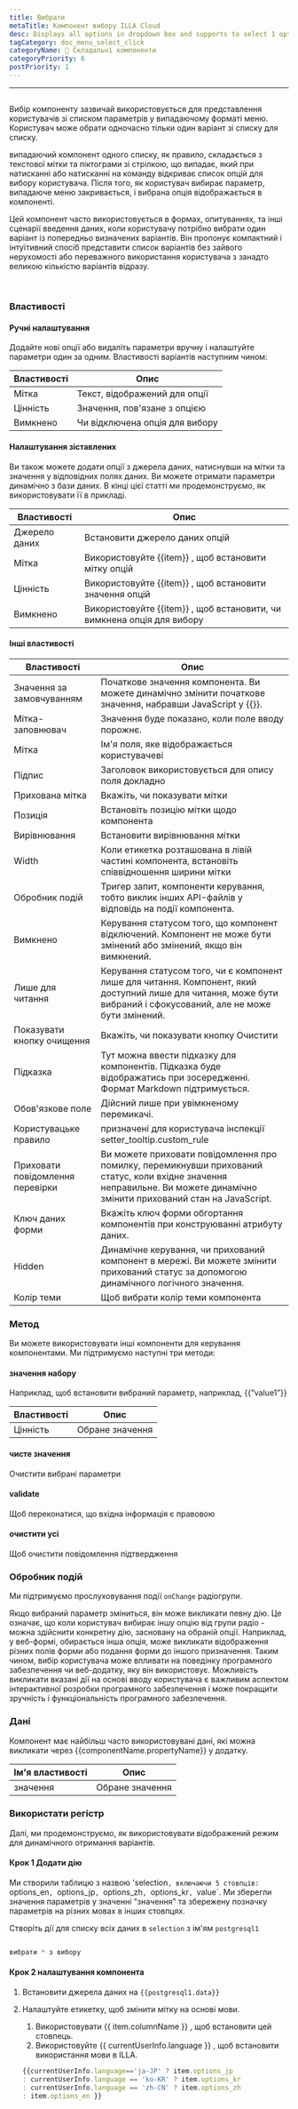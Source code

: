 ```yaml
---
title: Вибрати
metaTitle: Компонент вибору ILLA Cloud
desc: Displays all options in dropdown box and supports to select 1 option.
tagCategory: doc_menu_select_click
categoryName: 🧬 Складальні компоненти
categoryPriority: 6
postPriority: 1
---
```


* * *

## <h2 hidden>Select</h2>

Вибір компоненту зазвичай використовується для представлення користувачів зі списком параметрів у випадаючому форматі меню. Користувач може обрати одночасно тільки один варіант зі списку для списку.

випадаючий компонент одного списку, як правило, складається з текстової мітки та піктограми зі стрілкою, що випадає, який при натисканні або натисканні на команду відкриває список опцій для вибору користувача. Після того, як користувач вибирає параметр, випадаюче меню закривається, і вибрана опція відображається в компоненті.

Цей компонент часто використовується в формах, опитуваннях, та інші сценарії введення даних, коли користувачу потрібно вибрати один варіант із попередньо визначених варіантів. Він пропонує компактний і інтуїтивний спосіб представити список варіантів без зайвого нерухомості або переважного використання користувача з занадто великою кількістю варіантів відразу.

<img src='https://cdn.illacloud.com/official-website/img/docs/assemble/select1.png' alt="" />

<img src='https://cdn.illacloud.com/official-website/img/docs/assemble/select2.png' alt="" />

### Властивості

#### Ручні налаштування

Додайте нові опції або видаліть параметри вручну і налаштуйте параметри один за одним. Властивості варіантів наступним чином: 

| Властивості | Опис                           |
| ----------- | ------------------------------ |
| Мітка       | Текст, відображений для опції  |
| Цінність    | Значення, пов'язане з опцією   |
| Вимкнено    | Чи відключена опція для вибору |

#### Налаштування зіставлених

Ви також можете додати опції з джерела даних, натиснувши на мітки та значення у відповідних полях даних. Ви можете отримати параметри динамічно з бази даних. В кінці цієї статті ми продемонструємо, як використовувати її в прикладі.

| Властивості   | Опис                                                                   |
| ------------- | ---------------------------------------------------------------------- |
| Джерело даних | Встановити джерело даних опцій                                         |
| Мітка         | Використовуйте {{item}} , щоб встановити мітку опцій                   |
| Цінність      | Використовуйте {{item}} , щоб встановити значення опцій                |
| Вимкнено      | Використовуйте {{item}} , щоб встановити, чи вимкнена опція для вибору |

#### Інші властивості

| Властивості                      | Опис                                                                                                                                                                       |
| -------------------------------- | -------------------------------------------------------------------------------------------------------------------------------------------------------------------------- |
| Значення за замовчуванням        | Початкове значення компонента. Ви можете динамічно змінити початкове значення, набравши JavaScript у {{}}.                                                                 |
| Мітка-заповнювач                 | Значення буде показано, коли поле вводу порожнє.                                                                                                                           |
| Мітка                            | Ім'я поля, яке відображається користувачеві                                                                                                                                |
| Підпис                           | Заголовок використовується для опису поля докладно                                                                                                                         |
| Прихована мітка                  | Вкажіть, чи показувати мітки                                                                                                                                               |
| Позиція                          | Встановіть позицію мітки щодо компонента                                                                                                                                   |
| Вирівнювання                     | Встановити вирівнювання мітки                                                                                                                                              |
| Width                            | Коли етикетка розташована в лівій частині компонента, встановіть співвідношення ширини мітки                                                                               |
| Обробник подій                   | Тригер запит, компоненти керування, тобто виклик інших API-файлів у відповідь на події компонента.                                                                         |
| Вимкнено                         | Керування статусом того, що компонент відключений. Компонент не може бути змінений або змінений, якщо він вимкнений.                                                       |
| Лише для читання                 | Керування статусом того, чи є компонент лише для читання. Компонент, який доступний лише для читання, може бути вибраний і сфокусований, але не може бути змінений.        |
| Показувати кнопку очищення       | Вкажіть, чи показувати кнопку Очистити                                                                                                                                     |
| Підказка                         | Тут можна ввести підказку для компонентів. Підказка буде відображатись при зосередженні. Формат Markdown підтримується.                                                    |
| Обов'язкове поле                 | Дійсний лише при увімкненому перемикачі.                                                                                                                                   |
| Користувацьке правило            | призначені для користувача інспекції setter_tooltip.custom_rule                                                                                                            |
| Приховати повідомлення перевірки | Ви можете приховати повідомлення про помилку, перемикнувши прихований статус, коли вхідне значення неправильне. Ви можете динамічно змінити прихований стан на JavaScript. |
| Ключ даних форми                 | Вкажіть ключ форми обгортання компонентів при конструюванні атрибуту даних.                                                                                                |
| Hidden                           | Динамічне керування, чи прихований компонент в мережі. Ви можете змінити прихований статус за допомогою динамічного логічного значення.                                    |
| Колір теми                       | Щоб вибрати колір теми компонента                                                                                                                                          |

### Метод

Ви можете використовувати інші компоненти для керування компонентами. Ми підтримуємо наступні три методи:

#### значення набору

Наприклад, щоб встановити вибраний параметр, наприклад, {{”value1”}}

| Властивості | Опис            |
| ----------- | --------------- |
| Цінність    | Обране значення |

#### чисте значення

Очистити вибрані параметри

#### validate

Щоб переконатися, що вхідна інформація є правовою

#### очистити усі

Щоб очистити повідомлення підтвердження

### Обробник подій

Ми підтримуємо прослуховування події `onChange` радіогрупи. 

Якщо вибраний параметр зміниться, він може викликати певну дію. Це означає, що коли користувач вибирає іншу опцію від групи радіо - можна здійснити конкретну дію, засновану на обраній опції. Наприклад, у веб-формі, обирається інша опція, може викликати відображення різних полів форми або подання форми до іншого призначення. Таким чином, вибір користувача може впливати на поведінку програмного забезпечення чи веб-додатку, яку він використовує. Можливість викликати вказані дії на основі вводу користувача є важливим аспектом інтерактивної розробки програмного забезпечення і може покращити зручність і функціональність програмного забезпечення.

### Дані

Компонент має найбільш часто використовувані дані, які можна викликати через {{componentName.propertyName}} у додатку.

| Ім'я властивості | Опис            |
| ---------------- | --------------- |
| значення         | Обране значення |

### Використати регістр

Далі, ми продемонструємо, як використовувати відображений режим для динамічного отримання варіантів. 

#### Крок 1 Додати дію

Ми створили таблицю з назвою 'selection`, включаючи 5 стовпців: `options_en`, `options_jp`, `options_zh`, `options_kr`, `value\`. Ми зберегли значення параметрів у значенні "значення" та збережену позначку параметрів на різних мовах в інших стовпцях. 

Створіть дії для списку всіх даних в `selection` з ім'ям `postgresql1`

<img src='https://cdn.illacloud.com/official-website/img/docs/assemble/radio1.png' alt="" />

```jsx
вибрати * з вибору
```

#### Крок 2 налаштування компонента

1.  Встановити джерела даних на `{{postgresql1.data}}` 
2.  Налаштуйте етикетку, щоб змінити мітку на основі мови. 

    1.  Використовувати {{ item.columnName }} , щоб встановити цей стовпець. 
    2.  Використовуйте {{ currentUserInfo.language }} , щоб встановити використання мови в ILLA.

    ```jsx
    {{currentUserInfo.language=='ja-JP' ? item.options_jp 
    : currentUserInfo.language == 'ko-KR' ? item.options_kr 
    : currentUserInfo.language == 'zh-CN' ? item.options_zh 
    : item.options_en }}
    ```

<img src='https://cdn.illacloud.com/official-website/img/docs/assemble/select3.png' alt="" />
